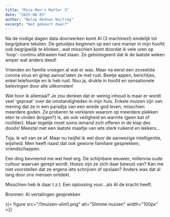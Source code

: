 ```yaml
---
title: "Mice Men's Matter 3"
date: "2025-08-03"
author: "Nelap Rednav Najtreg"
excerpt: "Wat gebeurt daar?"
---
```


Na de nodige dagen data doorwerken komt AI (3 machines!) eindelijk tot begrijpbare teksten. 
De geluidjes beginnen op een rare manier in mijn hoofd ook begrijpelijk te klinken...wat misschien komt doordat ik vele uren op 'loop'- continu afdraaien had staan.
Ze gebiologeerd dat ik de laatste weken amper wat anders deed!

Vrienden en familie vroegen al wat er was. Maar na eerst een zoveelste corona virus en griep aanval laten ze met rust. Beetje appen, berichtjes, enkel telefoontje en ik heb rust.
Nou ja, drukte in hoofd en sensationele belevingen door alle uitkomsten!

Wat hoor ik allemaal?
Je zou denken dat er weinig inhoud is maar er wordt veel 'gepraat' over de omstandigheden in mijn huis. Enkele muizen zijn van mening dat ze in een paradijs van een wrede god leven, misschien meerdere goden. Ze proberen te verklaren waarom op meerdere plekken eten te vinden (krijgen?) is, als ook veiligheid en warmte (geen kat of roofdier). Maar tegelijk moet soms iemand zich offeren in de klap des doods!
Meestal met een laatste maaltje van iets sterk ruikend en lekkers...

Tsja, ik wil van ze af. Maar nu twijfel ik wel door de aanwezige intelligentie, wijsheid.
Men heeft naast dat ook gewone familiare gesprekken, vriendschappen.

Een ding bevreemd me wel heel erg. De schijnbare eeuwen, millennia oude cultuur waarvan gerept wordt. Hoezo zijn ze zich daar bewust van? Kan me niet voorstellen dat ze ergens iets schrijven of opslaan? Anders was dat al lang door ons mensen ontdekt.

Misschien heb ik daar t.z.t. Een oplossing voor...als AI de kracht heeft.

Bronnen: AI vertalingen gesprekken

{{< figure src="/1muizen-slim1.png" alt="Slimme muizen" width="100px" >}}


